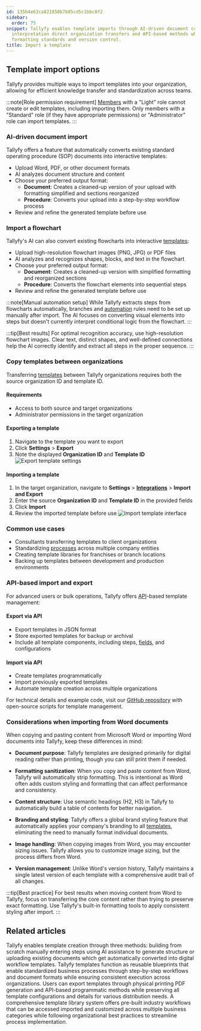 ```yaml
---
id: 135b4e63ca821850b7b85cd5c1bbc0f2
sidebar:
  order: 75
snippet: Tallyfy enables template imports through AI-driven document conversion flowchart
  interpretation direct organization transfers and API-based methods while maintaining
  formatting standards and version control.
title: Import a template
---
```


## Template import options

Tallyfy provides multiple ways to import templates into your organization, allowing for efficient knowledge transfer and standardization across teams.

:::note[Role permission requirement]
[Members](/products/pro/documenting/members/) with a "Light" role cannot create or edit templates, including importing them. Only members with a "Standard" role (if they have appropriate permissions) or "Administrator" role can import templates.
:::

### AI-driven document import

Tallyfy offers a feature that automatically converts existing standard operating procedure (SOP) documents into interactive templates:

- Upload Word, PDF, or other document formats
- AI analyzes document structure and content
- Choose your preferred output format:
  - **Document**: Creates a cleaned-up version of your upload with formatting simplified and sections reorganized
  - **Procedure**: Converts your upload into a step-by-step workflow process
- Review and refine the generated template before use

### Import a flowchart

Tallyfy's AI can also convert existing flowcharts into interactive [templates](/products/pro/documenting/templates/):

- Upload high-resolution flowchart images (PNG, JPG) or PDF files
- AI analyzes and recognizes shapes, blocks, and text in the flowchart
- Choose your preferred output format:
  - **Document**: Creates a cleaned-up version with simplified formatting and reorganized sections
  - **Procedure**: Converts the flowchart elements into sequential steps
- Review and refine the generated template before use

:::note[Manual automation setup]
While Tallyfy extracts steps from flowcharts automatically, branches and [automation](/products/pro/documenting/templates/automations/) rules need to be set up manually after import. The AI focuses on converting visual elements into steps but doesn't currently interpret conditional logic from the flowchart.
:::

:::tip[Best results]
For optimal recognition accuracy, use high-resolution flowchart images. Clear text, distinct shapes, and well-defined connections help the AI correctly identify and extract all steps in the proper sequence.
:::

### Copy templates between organizations

Transferring [templates](/products/pro/documenting/templates/) between Tallyfy organizations requires both the source organization ID and template ID.

#### Requirements
- Access to both source and target organizations
- Administrator permissions in the target organization

#### Exporting a template
1. Navigate to the template you want to export
2. Click **Settings** > **Export**
3. Note the displayed **Organization ID** and **Template ID**
   ![Export template settings](https://screenshots.tallyfy.com/tallyfy%2Fpro%2Fdesktop-light-configure-template-tools.png)

#### Importing a template
1. In the target organization, navigate to **Settings** > **[Integrations](/products/pro/integrations/)** > **Import and Export**
2. Enter the source **Organization ID** and **Template ID** in the provided fields
3. Click **Import**
4. Review the imported template before use
   ![Import template interface](https://screenshots.tallyfy.com/Import%20Template.png)

### Common use cases
- Consultants transferring templates to client organizations
- Standardizing [processes](/products/pro/tracking-and-tasks/processes/) across multiple company entities
- Creating template libraries for franchises or branch locations
- Backing up templates between development and production environments

### API-based import and export

For advanced users or bulk operations, Tallyfy offers [API](/products/pro/integrations/open-api/)-based template management:

#### Export via API
- Export templates in JSON format
- Store exported templates for backup or archival
- Include all template components, including steps, [fields](/products/pro/tracking-and-tasks/tasks/what-are-form-fields-in-tallyfy/), and configurations

#### Import via API
- Create templates programmatically
- Import previously exported templates
- Automate template creation across multiple organizations

For technical details and example code, visit our [GitHub repository](https://github.com/tallyfy/api-support/) with open-source scripts for template management.

### Considerations when importing from Word documents

When copying and pasting content from Microsoft Word or importing Word documents into Tallyfy, keep these differences in mind:

- **Document purpose**: Tallyfy templates are designed primarily for digital reading rather than printing, though you can still print them if needed.

- **Formatting sanitization**: When you copy and paste content from Word, Tallyfy will automatically strip formatting. This is intentional as Word often adds custom styling and formatting that can affect performance and consistency.

- **Content structure**: Use semantic headings (H2, H3) in Tallyfy to automatically build a table of contents for better navigation.

- **Branding and styling**: Tallyfy offers a global brand styling feature that automatically applies your company's branding to all [templates](/products/pro/documenting/templates/), eliminating the need to manually format individual documents.

- **Image handling**: When copying images from Word, you may encounter sizing issues. Tallyfy allows you to customize image sizing, but the process differs from Word.

- **Version management**: Unlike Word's version history, Tallyfy maintains a single latest version of each template with a comprehensive audit trail of all changes.

:::tip[Best practice]
For best results when moving content from Word to Tallyfy, focus on transferring the core content rather than trying to preserve exact formatting. Use Tallyfy's built-in formatting tools to apply consistent styling after import.
:::


## Related articles
<CardGrid>
<LinkTitleCard header="<b>Templates > Create a template</b>" href="/products/pro/documenting/templates/create-template/" > Tallyfy enables template creation through three methods: building from scratch manually entering steps using AI assistance to generate structure or uploading existing documents which get automatically converted into digital workflow templates. </LinkTitleCard>
<LinkTitleCard header="<b>Documenting > Templates</b>" href="/products/pro/documenting/templates/" > Tallyfy templates function as reusable blueprints that enable standardized business processes through step-by-step workflows and document formats while ensuring consistent execution across organizations. </LinkTitleCard>
<LinkTitleCard header="<b>Templates > Print, Download, and Export Tallyfy Templates</b>" href="/products/pro/documenting/templates/print-download-export-templates/" > Users can export templates through physical printing PDF generation and API-based programmatic methods while preserving all template configurations and details for various distribution needs. </LinkTitleCard>
<LinkTitleCard header="<b>Templates > Sample Templates</b>" href="/products/pro/documenting/templates/how-can-i-access-tallyfys-sample-templates/" > A comprehensive template library system offers pre-built industry workflows that can be accessed imported and customized across multiple business categories while following organizational best practices to streamline process implementation. </LinkTitleCard>
</CardGrid>